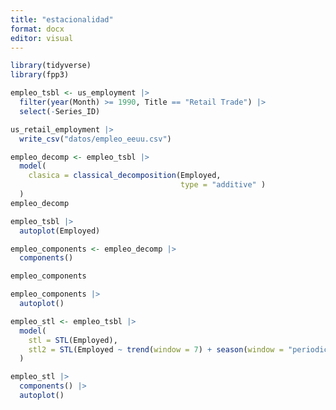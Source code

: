 ```yaml
---
title: "estacionalidad"
format: docx
editor: visual
---
```

```r
library(tidyverse)
library(fpp3)

empleo_tsbl <- us_employment |>
  filter(year(Month) >= 1990, Title == "Retail Trade") |>
  select(-Series_ID)

us_retail_employment |>
  write_csv("datos/empleo_eeuu.csv")
```

```r
empleo_decomp <- empleo_tsbl |>
  model(
    clasica = classical_decomposition(Employed, 
                                      type = "additive" )
  )
empleo_decomp
```
```r
empleo_tsbl |>
  autoplot(Employed)
```

```r
empleo_components <- empleo_decomp |>
  components()

empleo_components 
```

```r
empleo_components |>
  autoplot()
```

```r
empleo_stl <- empleo_tsbl |>
  model(
    stl = STL(Employed),
    stl2 = STL(Employed ~ trend(window = 7) + season(window = "periodic"))
  )

empleo_stl |>
  components() |>
  autoplot()
```

